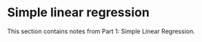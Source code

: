 # Simple linear regression {#sec-part1-slr .unnumbered}

This section contains notes from Part 1: Simple Linear Regression.

